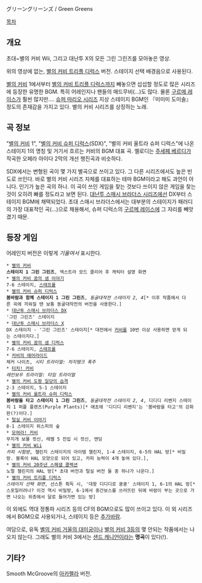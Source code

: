 グリーングリーンズ / Green Greens


[[목차]]


== 개요 ==
{{{#!html
<iframe width="560" height="315" src="//www.youtube.com/embed/K8halcuedf0" frameborder="0" allowfullscreen></iframe>
}}}
초대~별의 커비 Wii, 그리고 대난투 X의 모든 그린 그린즈를 모아놓은 영상.

{{{#!html
<iframe width="560" height="315" src="//www.youtube.com/embed/f_nxOyr1GMo" frameborder="0" allowfullscreen></iframe>
}}}

위의 영상에 없는, [[별의 커비 트리플 디럭스]] 버전. 스테이지 선택 배경음으로 사용된다.

[[별의 커비]] 1에서부터 [[별의 커비 트리플 디럭스]]까지 빼놓으면 섭섭할 정도로 많은 시리즈에 등장한 유명한 BGM. 특히 어레인지나 팬들의 매드무비(…)도 많다. 물론 [[구르메 레이스]]가 훨씬 많지만….
[[슈퍼 마리오 시리즈]] 지상 스테이지 BGM인 『미미미 도미솔』 정도의 존재감을 가지고 있다.
별의 커비 시리즈를 상징하는 노래.


== 곡 정보 ==
"[[별의 커비]] 1", "[[별의 커비 슈퍼 디럭스]](SDX)", "별의 커비 울트라 슈퍼 디럭스"에 나온 스테이지 1의 명칭 및 거기서 흐르는 커비의 BGM 대표 곡. 멜로디는 [[주세페 베르디]]가 작곡한 오페라 아이다 2막의 개선 행진곡과 비슷하다.

SDX에서는 변형된 곡이 몇 가지 별곡으로 쓰이고 있다. 그 다른 시리즈에서도 높은 빈도로 쓰인다. 바로 별의 커비 시리즈 자체를 대표하는 테마 BGM이라고 해도 과언이 아니다. 인기가 높은 곡의 하나. 이 곡이 쓰인 게임을 찾는 것보다 쓰이지 않은 게임을 찾는 것이 오히려 빠를 정도라고 보면 된다.
[[대난투 스매시 브라더스 시리즈]]에선 DX부터 스테이지 BGM에 채택되었다. 초대 스매시 브라더스에서는 대부분의 스테이지가 패러디의 가장 대표적인 곡(…)으로 채용해서, 슈퍼 디럭스의 [[구르메 레이스]]에 그 자리를 빼앗겼기 때문.


== 등장 게임 ==
어레인지 버전은 이렇게 ''기울여서'' 표시한다.

 * [[별의 커비]]
 '''스테이지 1 그린 그린즈''', 엑스트라 모드 클리어 후 캐릭터 설명 화면
 * [[별의 커비 꿈의 샘 이야기]]
 7-6 스테이지, [[스태프롤]]
 * [[별의 커비 슈퍼 디럭스]]
 '''봄바람과 함께 스테이지 1 그린 그린즈''', ''동굴대작전 스테이지 2, 4''[* 이후 작품에서 다른 곡에 끼워질 땐 보통 동굴대작전의 버전을 사용한다.]
 * [[대난투 스매시 브라더스 DX]]
 '그린 그린즈' 스테이지
 * [[대난투 스매시 브라더스 X]]
 DX 스테이지 - '그린 그린즈' 스테이지[* 대전에서 [[커비]]를 10번 이상 사용하면 얻게 되는 스테이지다.]
 * [[별의 커비 꿈의 샘 디럭스]]
 7-6 스테이지, [[스태프롤]]
 * [[커비의 에어라이드]]
 체커 나이츠, ''시티 트라이얼: 차지탱크 폭주''
 * [[터치! 커비]]
 ''레인보우 트라이얼: 타임 트라이얼''
 * [[별의 커비 도팡 일당의 습격]]
 2-3 스테이지, 5-1 스테이지
 * [[별의 커비 울트라 슈퍼 디럭스]]
 '''봄바람을 타고 스테이지 1 그린 그린즈''', ''동굴대작전 스테이지 2, 4'', 디디디 리벤지 스테이지 1 퍼플 플랜츠(Purple Plants)[* 애초에 '디디디 리벤지'는 '봄바람을 타고'의 강화판(?)이다.]
 * [[털실 커비 이야기]]
 8-1 스테이지 위스피의 숲
 * [[모여라! 커비]]
 무지개 보물 컷신, 레벨 5 진입 시 컷신, 엔딩
 * [[별의 커비 Wii]]
 ''카피 시험방'', 챌린지 스테이지의 아이템 챌린지, 1-4 스테이지, 6-5의 HAL 방[* 비밀방. 블록이 HAL 모양으로 되어 있고, 카피 능력이 4개 놓여 있다.], 
 * [[별의 커비 20주년 스페셜 콜렉션]]
 노멀 챌린지의 HAL 방[* 초대 버전과 털실 버전 둘 중 하나가 나온다.]
 * [[별의 커비 트리플 디럭스]]
 ''스테이지 선택 화면'', 선스톤 획득 시, '대왕 디디디로 쿵쿵' 스테이지 1, 6-1의 HAL 방[*스포일러려나? 이것 역시 비밀방, 6-1에서 중간보스를 쓰러뜨린 뒤에 바람이 부는 곳으로 가면 나오는 위층에서 달로 들어가면 있는 방]

이 외에도 역대 정통파 시리즈 등의 CF의 BGM으로도 많이 쓰이고 있다.
이 외 시리즈에서 BGM으로 사용되거나, 스테이지 등은 [[추가바람]].

여담으로, 유독 [[별의 커비 거울의 대미궁]]이나 [[별의 커비 3]]등의 몇 안되는 작품에서는 나오지 않는다.
그래도 별의 커비 3에서는 [[샌드 캐니언]]이라는 '''명곡'''이 있다(!).

== 기타? ==
{{{#!html
<iframe width="560" height="315" src="//www.youtube.com/embed/S3rA3kGY4t8" frameborder="0" allowfullscreen></iframe>
}}}
Smooth McGroove의 [[아카펠라]] 버전.
